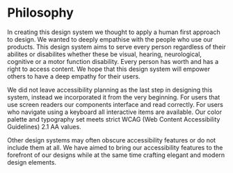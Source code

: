
<Meta title="Design System/Philosophy" />

# Philosophy

In creating this design system we thought to apply a human first approach to design. We wanted to deeply empathise with the people who use our products. This design system aims to serve every person regardless of their abilites or disabilites whether these be visual, hearing, neurological, cognitive or a motor function disability. Every person has worth and has a right to access content. We hope that this design system will empower others to have a deep empathy for their users.

We did not leave accessibility planning as the last step in designing this system, instead we incorporated it from the very beginning. For users that use screen readers our components interface and read correctly. For users who navigate using a keyboard all interactive items are available. Our color palette and typography set meets strict WCAG (Web Content Accessibility Guidelines) 2.1 AA values.

Other design systems may often obscure accessibility features or do not include them at all. We have aimed to bring our accessibility features to the forefront of our designs while at the same time crafting elegant and modern design elements.